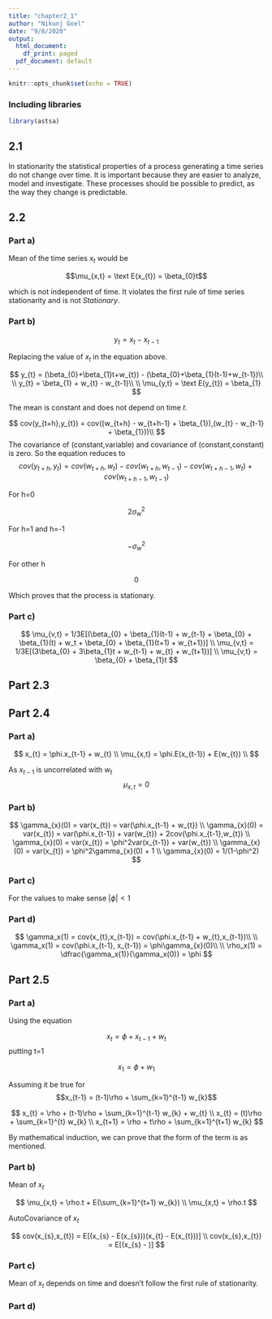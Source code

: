 ```yaml
---
title: "chapter2_1"
author: "Nikunj Goel"
date: "9/8/2020"
output:
  html_document:
    df_print: paged
  pdf_document: default
---
```


```r
knitr::opts_chunk$set(echo = TRUE)
```

### Including libraries

```r
library(astsa)
```

## 2.1

In stationarity the statistical properties of a process generating a time series do not change over time. It is important because they are easier to analyze, model and investigate. These processes should be possible to predict, as the way they change is predictable.

## 2.2

### Part a)

Mean of the time series $x_{t}$ would be

$$\mu_{x,t} = \text E(x_{t}) = \beta_{0}t$$

which is not independent of time. It violates the first rule of time series stationarity and is not *Stationary*.

### Part b)

$$y_{t} = x_{t} - x_{t-1}$$

Replacing the value of $x_{t}$ in the equation above.

$$
y_{t} = (\beta_{0}+\beta_{1}t+w_{t}) - (\beta_{0}+\beta_{1}(t-1)+w_{t-1})\\
\\
y_{t} = \beta_{1} + w_{t} - w_{t-1}\\
\\
\mu_{y,t} = \text E(y_{t}) = \beta_{1}
$$

The mean is constant and does not depend on time $t$.

$$
cov(y_{t+h},y_{t}) = cov((w_{t+h} - w_{t+h-1} + \beta_{1}),(w_{t} - w_{t-1} + \beta_{1}))\\
$$
The covariance of (constant,variable) and covariance of (constant,constant) is zero. So the equation reduces to
$$
cov(y_{t+h},y_{t}) = cov(w_{t+h},w_{t}) - cov(w_{t+h},w_{t-1}) -  cov(w_{t+h -1},w_{t}) + cov(w_{t+h-1},w_{t-1})
$$

For h=0

$$2\sigma_{w}^2$$

For h=1 and h=-1

$$-\sigma_{w}^2$$

For other h 

$$0$$

Which proves that the process is stationary.

### Part c)

$$
\mu_{v,t} = 1/3E[(\beta_{0} + \beta_{1}(t-1) + w_{t-1} + \beta_{0} + \beta_{1}(t) + w_t + \beta_{0} + \beta_{1}(t+1) + w_{t+1})]
\\
\mu_{v,t} = 1/3E[(3\beta_{0} + 3\beta_{1}t + w_{t-1} + w_{t} + w_{t+1})]
\\
\mu_{v,t} = \beta_{0} + \beta_{1}t
$$


## Part 2.3


## Part 2.4

### Part a)

$$
x_{t} = \phi.x_{t-1} + w_{t}
\\
\mu_{x,t} = \phi.E(x_{t-1}) + E(w_{t})
\\
$$

As $x_{t-1}$ is uncorrelated with $w_{t}$
$$
\mu_{x,t} = 0
$$

### Part b)

$$
\gamma_{x}(0) = var(x_{t}) = var(\phi.x_{t-1} + w_{t})
\\
\gamma_{x}(0) = var(x_{t}) = var(\phi.x_{t-1}) + var(w_{t}) + 2cov(\phi.x_{t-1},w_{t})
\\
\gamma_{x}(0) = var(x_{t}) = \phi^2var(x_{t-1}) + var(w_{t})
\\
\gamma_{x}(0) =  var(x_{t}) = \phi^2\gamma_{x}(0) + 1
\\
\gamma_{x}(0) = 1/(1-\phi^2)
$$

### Part c)

For the values to make sense $|\phi| < 1$

### Part d)

$$
\gamma_x(1) = cov(x_{t},x_{t-1}) = cov(\phi.x_{t-1} + w_{t},x_{t-1})\\
\\
\gamma_x(1) = cov(\phi.x_{t-1}, x_{t-1}) = \phi\gamma_{x}(0)\\
\\
\rho_x(1) = \dfrac{\gamma_x(1)}{\gamma_x(0)} = \phi
$$


## Part 2.5

### Part a)

Using the equation

$$x_{t} = \phi + x_{t-1} + w_{t} $$
putting t=1

$$x_{1} = \phi + w_{1}$$

Assuming it be true for $$x_{t-1} = (t-1)\rho + \sum_{k=1}^{t-1} w_{k}$$

$$
x_{t} = \rho + (t-1)\rho + \sum_{k=1}^{t-1} w_{k} + w_{t}
\\
x_{t} = (t)\rho + \sum_{k=1}^{t} w_{k}
\\
x_{t+1}  = \rho + t\rho + \sum_{k=1}^{t+1} w_{k}
$$

By mathematical induction, we can prove that the form of the term is as mentioned.


### Part b)

Mean of $x_{t}$

$$
\mu_{x,t} = \rho.t + E(\sum_{k=1}^{t+1} w_{k})
\\
\mu_{x,t} = \rho.t
$$

AutoCovariance of $x_{t}$

$$
cov(x_{s},x_{t}) = E[(x_{s} - E(x_{s}))(x_{t} - E(x_{t}))]
\\
cov(x_{s},x_{t}) = E[(x_{s} - )]
$$

### Part c)

Mean of $x_{t}$ depends on time and doesn't follow the first rule of stationarity.

### Part d)








